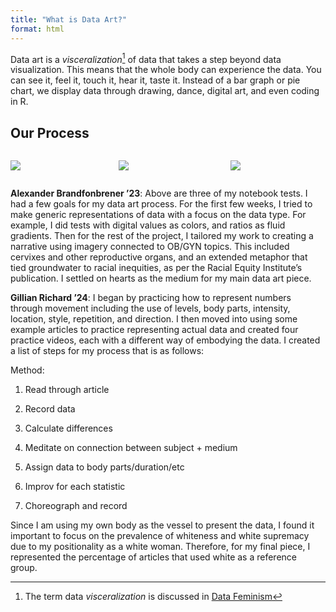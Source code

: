 ```yaml
---
title: "What is Data Art?"
format: html
---
```


Data art is a *visceralization*[^1] of data that takes a step beyond data visualization. This means that the whole body can experience the data. You can see it, feel it, touch it, hear it, taste it. Instead of a bar graph or pie chart, we display data through drawing, dance, digital art, and even coding in R.

[^1]: The term data *visceralization* is discussed in [Data Feminism](https://data-feminism.mitpress.mit.edu/pub/5evfe9yd#data-visceralization)

## **Our Process**

::: columns
::: {.column width="33%"}
![](images/alex_sketch1.jpeg){fig-alt="A colored pencil sketch drawing colors to particular numbers and creating a colorful crisscross pattern" fig-align="center"}
:::

::: {.column width="34%"}
![](images/alex_sketch2.jpeg){fig-alt="A colored pencil drawing with bars colored green to brown to blue" fig-align="center"}
:::

::: {.column width="33%"}
![](images/alex_sketch3.jpeg){fig-alt="A colored pencil sketch using different colors and patterns to represent ratios" fig-align="center"}
:::
:::

**Alexander Brandfonbrener '23**: Above are three of my notebook tests. I had a few goals for my data art process. For the first few weeks, I tried to make generic representations of data with a focus on the data type. For example, I did tests with digital values as colors, and ratios as fluid gradients. Then for the rest of the project, I tailored my work to creating a narrative using imagery connected to OB/GYN topics. This included cervixes and other reproductive organs, and an extended metaphor that tied groundwater to racial inequities, as per the Racial Equity Institute's publication. I settled on hearts as the medium for my main data art piece.

**Gillian Richard '24**: I began by practicing how to represent numbers through movement including the use of levels, body parts, intensity, location, style, repetition, and direction. I then moved into using some example articles to practice representing actual data and created four practice videos, each with a different way of embodying the data. I created a list of steps for my process that is as follows:

Method:

1.  Read through article

2.  Record data

3.  Calculate differences

4.  Meditate on connection between subject + medium

5.  Assign data to body parts/duration/etc

6.  Improv for each statistic

7.  Choreograph and record

Since I am using my own body as the vessel to present the data, I found it important to focus on the prevalence of whiteness and white supremacy due to my positionality as a white woman. Therefore, for my final piece, I represented the percentage of articles that used white as a reference group.

